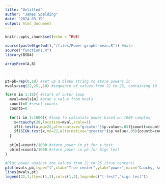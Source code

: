 ```yaml
---
title: "Untitled"
author: "James Spalding"
date: "2024-03-19"
output: html_document
---
```


```r
knitr::opts_chunk$set(echo = TRUE)
```

```r
source(paste0(getwd(),"/files/Power-graphs-mean.R")) #data
source("functions.R")
library(BSDA)
```

```r
arrayPerm(A,B)



pt=pb=rep(0,10) #set up a blank string to store powers in
mvals=seq(22,25,,10) #sequence of values from 22 to 25, containing 10

for(m in 1:10){ #start of outer loop
  mval=mvals[m] #grab a value from mvals
  countt=0 #reset counts
  countb=0
  
  for(i in 1:1000){ #loop to calculate power based on 1000 samples
    x=rcauchy(20,location=mval,scale=1)
    if(t.test(x,mu=22,alternative="greater")$p.value<.05){countt=countt+1}
    if(SIGN.test(x,md=22,alternative="greater")$p.value<.05){countb=countb+1}
  }
  
  pt[m]=countt/1000 #store power in pt for t-test
  pb[m]=countb/1000 #store power in pb for Sign test
}

#Plot power against the values from 22 to 25 (true centers)
plot(mvals,pb,type="l",xlab="True center",ylab="power",main="Cauchy, scale=1",col=2)
lines(mvals,pt)
legend(22,1,lty=c(1,1),col=c(1,2),legend=c("t-test","sign test"))
```

